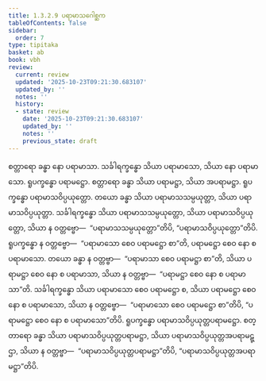 ```yaml
---
title: 1.3.2.9 ပရာမာသဂေါစ္ဆက
tableOfContents: false
sidebar:
  order: 7
type: tipitaka
basket: ab
book: vbh
review:
  current: review
  updated: '2025-10-23T09:21:30.683107'
  updated_by: ''
  notes: ''
  history:
  - state: review
    date: '2025-10-23T09:21:30.683107'
    updated_by: ''
    notes: ''
    previous_state: draft
---
```



<ReviewStatus review={frontmatter.review} showDetails={true} />

<HypothesisAnnotation frontmatter={frontmatter} />

<DynamicBreadcrumb />

<Paragraph number="529" book="vbh">
စတ္တာရော ခန္ဓာ နော ပရာမာသာ. သင်္ခါရက္ခန္ဓော သိယာ ပရာမာသော, သိယာ နော ပရာမာသော. ရူပက္ခန္ဓော ပရာမဋ္ဌော. စတ္တာရော ခန္ဓာ သိယာ ပရာမဋ္ဌာ, သိယာ အပရာမဋ္ဌာ. ရူပက္ခန္ဓော ပရာမာသဝိပ္ပယုတ္တော. တယော ခန္ဓာ သိယာ ပရာမာသသမ္ပယုတ္တာ, သိယာ ပရာမာသဝိပ္ပယုတ္တာ. သင်္ခါရက္ခန္ဓော သိယာ ပရာမာသသမ္ပယုတ္တော, သိယာ ပရာမာသဝိပ္ပယုတ္တော, သိယာ န ဝတ္တဗ္ဗော—  “ပရာမာသသမ္ပယုတ္တော”တိပိ, “ပရာမာသဝိပ္ပယုတ္တော”တိပိ. ရူပက္ခန္ဓော န ဝတ္တဗ္ဗော—  “ပရာမာသော စေဝ ပရာမဋ္ဌော စာ”တိ, ပရာမဋ္ဌော စေဝ နော စ ပရာမာသော. တယော ခန္ဓာ န ဝတ္တဗ္ဗာ—  “ပရာမာသာ စေဝ ပရာမဋ္ဌာ စာ”တိ, သိယာ ပရာမဋ္ဌာ စေဝ နော စ ပရာမာသာ, သိယာ န ဝတ္တဗ္ဗာ—  “ပရာမဋ္ဌာ စေဝ နော စ ပရာမာသာ”တိ. သင်္ခါရက္ခန္ဓော သိယာ ပရာမာသော စေဝ ပရာမဋ္ဌော စ, သိယာ ပရာမဋ္ဌော စေဝ နော စ ပရာမာသော, သိယာ န ဝတ္တဗ္ဗော—  “ပရာမာသော စေဝ ပရာမဋ္ဌော စာ”တိပိ, “ပရာမဋ္ဌော စေဝ နော စ ပရာမာသော”တိပိ. ရူပက္ခန္ဓော ပရာမာသဝိပ္ပယုတ္တပရာမဋ္ဌော. စတ္တာရော ခန္ဓာ သိယာ ပရာမာသဝိပ္ပယုတ္တပရာမဋ္ဌာ, သိယာ ပရာမာသဝိပ္ပယုတ္တအပရာမဋ္ဌာ, သိယာ န ဝတ္တဗ္ဗာ—  “ပရာမာသဝိပ္ပယုတ္တပရာမဋ္ဌာ”တိပိ, “ပရာမာသဝိပ္ပယုတ္တအပရာမဋ္ဌာ”တိပိ.
</Paragraph>